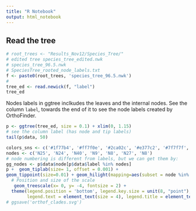 ```yaml
---
title: "R Notebook"
output: html_notebook
---
```


## Read the tree
```r
# root_trees <- "Results_Nov12/Species_Tree/"
# edited tree species_tree_edited.nwk
# species_tree_96.5.nwk
# SpeciesTree_rooted_node_labels.txt
f <- paste0(root_trees, 'species_tree_96.5.nwk') 
# 
tree_ed <- read.newick(f, "label")
tree_ed
```

Nodes labels in ggtree inclkudes the leaves and the internal nodes. See the column `label`, towards the end of it to see the node labels created by OrthoFinder.
```r
p <- ggtree(tree_ed, size = 0.1) + xlim(0, 1.15)
# see the column label (has node and tip labels)
tail(p$data, 50)
```

```r
colors_sns <- c('#1f77b4', '#ff7f0e', '#2ca02c', '#e377c2', '#7f7f7f', '#bcbd22')
nodes <- c('N25', 'N24', 'N40', 'N9', 'N8', 'N27', 'N8')
# node numbering is different from labels, but we can get them by:
gg_nodes <- p$data$node[p$data$label %in% nodes]
p +  geom_tiplab(size= 1, offset = 0.001) + 
geom_tippoint(size=0.01) + geom_hilight(mapping=aes(subset = node %in% gg_nodes), fill=colors_sns, alpha=.3) +
  # Position and size of the scale
   geom_treescale(x= 0, y= -4, fontsize = 2) +
  theme(legend.position = 'bottom', legend.key.size = unit(8, "point"),
        legend.text = element_text(size = 4), legend.title = element_text(size=8))
# ggsave('orthof_clades.svg')
```


